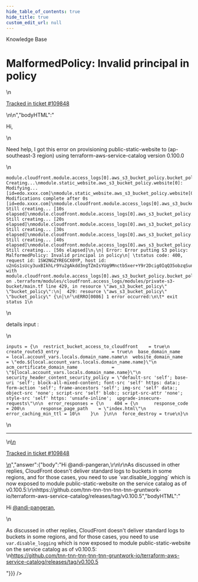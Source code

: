 ```yaml
---
hide_table_of_contents: true
hide_title: true
custom_edit_url: null
---
```



<head>
  <link rel="canonical" href="https://github.com/tnn-tnn-tnn-tnn-tnn-gruntwork-io/knowledge-base/discussions/651" />
</head>

<CenterLayout>
<span className="searchCategory">Knowledge Base</span>
<h1>MalformedPolicy: Invalid principal in policy</h1>
<GitHub discussion={{"id":"D_kwDOF8slf84ASVIU","number":651,"author":{"login":"andi-pangeran"},"title":"MalformedPolicy: Invalid principal in policy","body":"\nHi, \r\n\r\nNeed help, I got this error on provisioning public-static-website to (ap-southeast-3 region) using terraform-aws-service-catalog version 0.100.0\r\n\r\n```\r\nmodule.cloudfront.module.access_logs[0].aws_s3_bucket_policy.bucket_policy[0]: Creating...\r\nmodule.static_website.aws_s3_bucket_policy.website[0]: Modifying... [id=edo.xxxx.com]\r\nmodule.static_website.aws_s3_bucket_policy.website[0]: Modifications complete after 0s [id=edo.xxxx.com]\r\nmodule.cloudfront.module.access_logs[0].aws_s3_bucket_policy.bucket_policy[0]: Still creating... [10s elapsed]\r\nmodule.cloudfront.module.access_logs[0].aws_s3_bucket_policy.bucket_policy[0]: Still creating... [20s elapsed]\r\nmodule.cloudfront.module.access_logs[0].aws_s3_bucket_policy.bucket_policy[0]: Still creating... [30s elapsed]\r\nmodule.cloudfront.module.access_logs[0].aws_s3_bucket_policy.bucket_policy[0]: Still creating... [40s elapsed]\r\nmodule.cloudfront.module.access_logs[0].aws_s3_bucket_policy.bucket_policy[0]: Still creating... [50s elapsed]\r\n╷\r\n│ Error: Error putting S3 policy: MalformedPolicy: Invalid principal in policy\r\n│ \tstatus code: 400, request id: 1SW2NGZYREGCX0YP, host id: u2nGs1sUcy3uxBIkhLr9Yu2gAkdd3ngTZmIsYUg9Mnctb5xer+Y9r2Dcig0IqQ35obzqSunQBjg=\r\n│\r\n│   with module.cloudfront.module.access_logs[0].aws_s3_bucket_policy.bucket_policy[0],\r\n│   on .terraform/modules/cloudfront.access_logs/modules/private-s3-bucket/main.tf line 429, in resource \"aws_s3_bucket_policy\" \"bucket_policy\":\r\n│  429: resource \"aws_s3_bucket_policy\" \"bucket_policy\" {\r\n│\r\n╵\r\nERRO[0086] 1 error occurred:\r\n\t* exit status 1\r\n```\t\r\n\r\ndetails input :\r\n```\r\ninputs = {\r\n  restrict_bucket_access_to_cloudfront    = true\r\n  create_route53_entry                    = true\r\n  base_domain_name                        = local.account_vars.locals.domain_name.name\r\n  website_domain_name                     = \"edo.${local.account_vars.locals.domain_name.name}\"\r\n  acm_certificate_domain_name             = \"${local.account_vars.locals.domain_name.name}\"\r\n  security_header_content_security_policy = \"default-src 'self'; base-uri 'self'; block-all-mixed-content; font-src 'self' https: data:; form-action 'self'; frame-ancestors 'self'; img-src 'self' data:; object-src 'none'; script-src 'self' blob:; script-src-attr 'none'; style-src 'self' https: 'unsafe-inline';  upgrade-insecure-requests\"\r\n\r\n  error_responses = {\r\n    404 = {\r\n      response_code         = 200\r\n      response_page_path    = \"index.html\"\r\n      error_caching_min_ttl = 10\r\n    }\r\n  }\r\n\r\n  force_destroy = true\r\n}\r\n```\r\n\t\n\n---\n\n<ins datetime=\"2023-01-30T12:15:33Z\">\n  <p><a href=\"https://support.gruntwork.io/hc/requests/109848\">Tracked in ticket #109848</a></p>\n</ins>\n","bodyHTML":"<p dir=\"auto\">Hi,</p>\n<p dir=\"auto\">Need help, I got this error on provisioning public-static-website to (ap-southeast-3 region) using terraform-aws-service-catalog version 0.100.0</p>\n<div class=\"snippet-clipboard-content notranslate position-relative overflow-auto\" data-snippet-clipboard-copy-content=\"module.cloudfront.module.access_logs[0].aws_s3_bucket_policy.bucket_policy[0]: Creating...\nmodule.static_website.aws_s3_bucket_policy.website[0]: Modifying... [id=edo.xxxx.com]\nmodule.static_website.aws_s3_bucket_policy.website[0]: Modifications complete after 0s [id=edo.xxxx.com]\nmodule.cloudfront.module.access_logs[0].aws_s3_bucket_policy.bucket_policy[0]: Still creating... [10s elapsed]\nmodule.cloudfront.module.access_logs[0].aws_s3_bucket_policy.bucket_policy[0]: Still creating... [20s elapsed]\nmodule.cloudfront.module.access_logs[0].aws_s3_bucket_policy.bucket_policy[0]: Still creating... [30s elapsed]\nmodule.cloudfront.module.access_logs[0].aws_s3_bucket_policy.bucket_policy[0]: Still creating... [40s elapsed]\nmodule.cloudfront.module.access_logs[0].aws_s3_bucket_policy.bucket_policy[0]: Still creating... [50s elapsed]\n╷\n│ Error: Error putting S3 policy: MalformedPolicy: Invalid principal in policy\n│ \tstatus code: 400, request id: 1SW2NGZYREGCX0YP, host id: u2nGs1sUcy3uxBIkhLr9Yu2gAkdd3ngTZmIsYUg9Mnctb5xer+Y9r2Dcig0IqQ35obzqSunQBjg=\n│\n│   with module.cloudfront.module.access_logs[0].aws_s3_bucket_policy.bucket_policy[0],\n│   on .terraform/modules/cloudfront.access_logs/modules/private-s3-bucket/main.tf line 429, in resource &quot;aws_s3_bucket_policy&quot; &quot;bucket_policy&quot;:\n│  429: resource &quot;aws_s3_bucket_policy&quot; &quot;bucket_policy&quot; {\n│\n╵\nERRO[0086] 1 error occurred:\n\t* exit status 1\"><pre class=\"notranslate\"><code class=\"notranslate\">module.cloudfront.module.access_logs[0].aws_s3_bucket_policy.bucket_policy[0]: Creating...\nmodule.static_website.aws_s3_bucket_policy.website[0]: Modifying... [id=edo.xxxx.com]\nmodule.static_website.aws_s3_bucket_policy.website[0]: Modifications complete after 0s [id=edo.xxxx.com]\nmodule.cloudfront.module.access_logs[0].aws_s3_bucket_policy.bucket_policy[0]: Still creating... [10s elapsed]\nmodule.cloudfront.module.access_logs[0].aws_s3_bucket_policy.bucket_policy[0]: Still creating... [20s elapsed]\nmodule.cloudfront.module.access_logs[0].aws_s3_bucket_policy.bucket_policy[0]: Still creating... [30s elapsed]\nmodule.cloudfront.module.access_logs[0].aws_s3_bucket_policy.bucket_policy[0]: Still creating... [40s elapsed]\nmodule.cloudfront.module.access_logs[0].aws_s3_bucket_policy.bucket_policy[0]: Still creating... [50s elapsed]\n╷\n│ Error: Error putting S3 policy: MalformedPolicy: Invalid principal in policy\n│ \tstatus code: 400, request id: 1SW2NGZYREGCX0YP, host id: u2nGs1sUcy3uxBIkhLr9Yu2gAkdd3ngTZmIsYUg9Mnctb5xer+Y9r2Dcig0IqQ35obzqSunQBjg=\n│\n│   with module.cloudfront.module.access_logs[0].aws_s3_bucket_policy.bucket_policy[0],\n│   on .terraform/modules/cloudfront.access_logs/modules/private-s3-bucket/main.tf line 429, in resource \"aws_s3_bucket_policy\" \"bucket_policy\":\n│  429: resource \"aws_s3_bucket_policy\" \"bucket_policy\" {\n│\n╵\nERRO[0086] 1 error occurred:\n\t* exit status 1\n</code></pre></div>\n<p dir=\"auto\">details input :</p>\n<div class=\"snippet-clipboard-content notranslate position-relative overflow-auto\" data-snippet-clipboard-copy-content=\"inputs = {\n  restrict_bucket_access_to_cloudfront    = true\n  create_route53_entry                    = true\n  base_domain_name                        = local.account_vars.locals.domain_name.name\n  website_domain_name                     = &quot;edo.${local.account_vars.locals.domain_name.name}&quot;\n  acm_certificate_domain_name             = &quot;${local.account_vars.locals.domain_name.name}&quot;\n  security_header_content_security_policy = &quot;default-src 'self'; base-uri 'self'; block-all-mixed-content; font-src 'self' https: data:; form-action 'self'; frame-ancestors 'self'; img-src 'self' data:; object-src 'none'; script-src 'self' blob:; script-src-attr 'none'; style-src 'self' https: 'unsafe-inline';  upgrade-insecure-requests&quot;\n\n  error_responses = {\n    404 = {\n      response_code         = 200\n      response_page_path    = &quot;index.html&quot;\n      error_caching_min_ttl = 10\n    }\n  }\n\n  force_destroy = true\n}\"><pre class=\"notranslate\"><code class=\"notranslate\">inputs = {\n  restrict_bucket_access_to_cloudfront    = true\n  create_route53_entry                    = true\n  base_domain_name                        = local.account_vars.locals.domain_name.name\n  website_domain_name                     = \"edo.${local.account_vars.locals.domain_name.name}\"\n  acm_certificate_domain_name             = \"${local.account_vars.locals.domain_name.name}\"\n  security_header_content_security_policy = \"default-src 'self'; base-uri 'self'; block-all-mixed-content; font-src 'self' https: data:; form-action 'self'; frame-ancestors 'self'; img-src 'self' data:; object-src 'none'; script-src 'self' blob:; script-src-attr 'none'; style-src 'self' https: 'unsafe-inline';  upgrade-insecure-requests\"\n\n  error_responses = {\n    404 = {\n      response_code         = 200\n      response_page_path    = \"index.html\"\n      error_caching_min_ttl = 10\n    }\n  }\n\n  force_destroy = true\n}\n</code></pre></div>\n<hr>\n<ins datetime=\"2023-01-30T12:15:33Z\">\n  <p dir=\"auto\"><a href=\"https://support.gruntwork.io/hc/requests/109848\" rel=\"nofollow\">Tracked in ticket #109848</a></p>\n</ins>","answer":{"body":"Hi @andi-pangeran,\r\n\r\nAs discussed in other replies, CloudFront doesn't deliver standard logs to buckets in some regions, and for those cases, you need to use `var.disable_logging` which is now exposed to module public-static-website on the service catalog as of v0.100.5:\r\nhttps://github.com/tnn-tnn-tnn-tnn-tnn-gruntwork-io/terraform-aws-service-catalog/releases/tag/v0.100.5","bodyHTML":"<p dir=\"auto\">Hi <a class=\"user-mention notranslate\" data-hovercard-type=\"user\" data-hovercard-url=\"/users/andi-pangeran/hovercard\" data-octo-click=\"hovercard-link-click\" data-octo-dimensions=\"link_type:self\" href=\"https://github.com/andi-pangeran\">@andi-pangeran</a>,</p>\n<p dir=\"auto\">As discussed in other replies, CloudFront doesn't deliver standard logs to buckets in some regions, and for those cases, you need to use <code class=\"notranslate\">var.disable_logging</code> which is now exposed to module public-static-website on the service catalog as of v0.100.5:<br>\n<a href=\"https://github.com/tnn-tnn-tnn-tnn-tnn-gruntwork-io/terraform-aws-service-catalog/releases/tag/v0.100.5\">https://github.com/tnn-tnn-tnn-tnn-tnn-gruntwork-io/terraform-aws-service-catalog/releases/tag/v0.100.5</a></p>"}}} />

</CenterLayout>
  

<!-- ##DOCS-SOURCER-START
{
  "sourcePlugin": "github-discussions",
  "hash": "ebbaf216b0ab8e797b2363712752651c"
}
##DOCS-SOURCER-END -->
